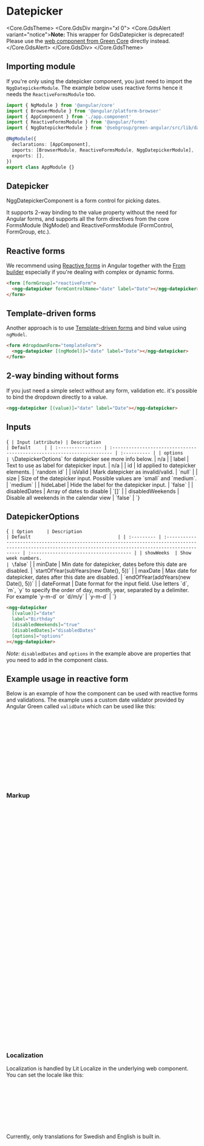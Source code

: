 
<Meta of={Stories} />

# Datepicker

<Core.GdsTheme>
  <Core.GdsDiv margin="xl 0">
    <Core.GdsAlert variant="notice">**Note:** This wrapper for GdsDatepicker is deprecated! Please use the [web component from Green Core](https://storybook.seb.io/latest/core/?path=/docs/components-datepicker--docs) directly instead.</Core.GdsAlert>
  </Core.GdsDiv>
</Core.GdsTheme>

## Importing module

If you're only using the datepicker component, you just need to import the `NggDatepickerModule`. The example below uses reactive forms hence it needs the `ReactiveFormsModule` too.

```typescript
import { NgModule } from '@angular/core'
import { BrowserModule } from '@angular/platform-browser'
import { AppComponent } from './app.component'
import { ReactiveFormsModule } from '@angular/forms'
import { NggDatepickerModule } from '@sebgroup/green-angular/src/lib/datepicker'

@NgModule({
  declarations: [AppComponent],
  imports: [BrowserModule, ReactiveFormsModule, NggDatepickerModule],
  exports: [],
})
export class AppModule {}
```

## Datepicker

NggDatepickerComponent is a form control for picking dates.

It supports 2-way binding to the value property without the need for Angular forms,
and supports all the form directives from the core FormsModule (NgModel) and ReactiveFormsModule (FormControl, FormGroup, etc.).

<Story of={Stories.Simple} />

## Reactive forms

We recommend using <a href="https://angular.io/guide/reactive-forms" target="_blank">Reactive forms</a> in Angular together with the <a href="https://angular.io/api/forms/FormBuilder" target="_blank">From builder</a> especially
if you're dealing with complex or dynamic forms.

```html
<form [formGroup]="reactiveForm">
  <ngg-datepicker formControlName="date" label="Date"></ngg-datepicker>
</form>
```

## Template-driven forms

Another approach is to use <a href="https://angular.io/guide/forms" target="_blank">Template-driven forms</a> and bind value using `ngModel`.

```html
<form #dropdownForm="templateForm">
  <ngg-datepicker [(ngModel)]="date" label="Date"></ngg-datepicker>
</form>
```

## 2-way binding without forms

If you just need a simple select without any form, validation etc. it's possible to bind the dropdown directly to a value.

```html
<ngg-datepicker [(value)]="date" label="Date"></ngg-datepicker>
```

## Inputs

<Markdown>{`
| Input (attribute) | Description                                                             | Default     |
| :---------------- | :---------------------------------------------------------------------- | :---------- |
| options           | \`DatepickerOptions\` for datepicker see more info below.                 | n/a         |
| label             | Text to use as label for datepicker input.                              | n/a         |
| id                | Id applied to datepicker elements.                                      | \`random id\` |
| isValid           | Mark datepicker as invalid/valid.                                       | \`null\`      |
| size              | Size of the datepicker input. Possible values are \`small\` and \`medium\`. | \`medium\`    |
| hideLabel         | Hide the label for the datepicker input.                                | \`false\`     |
| disabledDates     | Array of dates to disable                                               | \`[]\`        |
| disabledWeekends  | Disable all weekends in the calendar view                               | \`false\`     |
`}</Markdown>

## DatepickerOptions

<Markdown>{`
| Option     | Description                                                                                                                                                   | Default                                |
| :--------- | :------------------------------------------------------------------------------------------------------------------------------------------------------------ | :------------------------------------- |
| showWeeks  | Show week numbers.                                                                                                                                            | \`false\`                                |
| minDate    | Min date for datepicker, dates before this date are disabled.                                                                                                 | \`startOfYear(subYears(new Date(), 5))\` |
| maxDate    | Max date for datepicker, dates after this date are disabled.                                                                                                  | \`endOfYear(addYears(new Date(), 5))\`   |
| dateFormat | Date format for the input field. Use letters \`d\`, \`m\`, \`y\` to specify the order of day, month, year, separated by a delimiter. For example \`y-m-d\` or \`d/m/y\` | \`y-m-d\`                                |
`}</Markdown>

```html
<ngg-datepicker
  [(value)]="date"
  label="Birthday"
  [disabledWeekends]="true"
  [disabledDates]="disabledDates"
  [options]="options"
></ngg-datepicker>
```

_Note:_ `disabledDates` and `options` in the example above are properties that you need to add in the component class.

<Canvas of={Stories.CustomOptions} />

## Example usage in reactive form

Below is an example of how the component can be used with reactive forms and validations. The example uses a custom date validator provided by Angular Green called `validDate` which can be used like this:

```ts
validationForm = this._fb.group({
  date: [
    null,
    [
      Validators.required,
      dateValidator({
        min: this.options.minDate,
        max: this.options.maxDate,
      }),
    ],
  ],
})
```

<Story of={Stories.Form} />

### Markup

```html
<form [formGroup]="validationForm" #ngForm="ngForm" (submit)="save()">
  <ng-container *ngIf="validationForm.get('date') as date">
    <ngg-datepicker
      formControlName="date"
      label="Date"
      [isValid]="ngForm.submitted ? date.valid : null"
    >
      <!-- Hint text when not submitted -->
      <ng-container data-form-info *ngIf="!ngForm['submitted']"
        >Select date</ng-container
      >
      <ng-container data-form-info *ngIf="ngForm['submitted']">
        <!-- Text when form control contains one or more errors -->
        <ng-container *ngIf="date.errors as errors">
          <!-- Text for each error (only one will be displayed at a time) -->
          <ng-container *ngIf="errors['required']">Select a date</ng-container>
          <ng-container *ngIf="errors['validDate'] === true"
            >Enter valid date</ng-container
          >
          <ng-container
            *ngIf="errors['validDate'] && errors['validDate']['minDate']"
            >Enter date after {{ errors['validDate']['minDate'] | date:
            'shortDate' }}</ng-container
          >
          <ng-container
            *ngIf="errors['validDate'] && errors['validDate']['maxDate']"
            >Enter date before {{ errors['validDate']['maxDate'] | date:
            'shortDate' }}</ng-container
          >
        </ng-container>
      </ng-container>
    </ngg-datepicker>
  </ng-container>
  <button type="reset" (click)="ngForm.reset()">Reset</button>
  <button
    class="ms-3"
    type="submit"
    [disabled]="ngForm.submitted && validationForm.invalid"
  >
    Save
  </button>
</form>
```

### Localization

Localization is handled by Lit Localize in the underlying web component. You can set the locale like this:

```ts
// Import the gdsInitLocalization function from Green Core
import { gdsInitLocalization } from '@sebgroup/green-core/localization'

// Then initialize Lit Localize by calling the imported init function. This returns a `setLocale` function which you can use to set the locale.
const { setLocale } = gdsInitLocalization()

// Later in your code you can set the locale like this:
setLocale('sv')
```

Currently, only translations for Swedish and English is built in.
